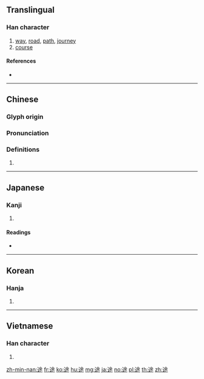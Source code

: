 {{character info/new}}
==Translingual==

===Han character===
{{Han char|rn=162|rad=辵|as=07|sn=11|four=38309|canj=YOMD}}

# [[way]], [[road]], [[path]], [[journey]]
# [[course]]

====References====
* {{Han ref|kx=1257.200|dkj=38882|dj=1743.080|hdz=63843.040|uh=9014|ud=36884|bh=B37E|bd=45950}}

----

==Chinese==
{{zh-forms}}

===Glyph origin===
{{Han etym}}

===Pronunciation===
{{zh-pron
|m=tú
|c=tou4
|h=pfs=
|md=
|mn=tô͘
|w=
|mc=y
|oc=y
|cat=
}}

===Definitions===
{{zh-hanzi}}

# {{rfdef|lang=zh}}

----

==Japanese==

===Kanji===
{{ja-kanji|grade=c|rs=辵07}}

# {{defn|lang=ja|sort=辵07}}

====Readings====
* {{ja-readings|goon=[[ず]] (zu), [[ど]] (do) {{non-joyo-reading}}|kanon=[[と]] (to)|kun=[[みち]] (michi)|nanori=}}

----

==Korean==

===Hanja===
{{ko-hanja|hangeul=도|eumhun=|rv=do|mr=to|y=to}}

# {{defn|lang=ko|sort=辵07}}

----

==Vietnamese==

===Han character===
{{vi-hantu|đồ|rs=辵07}}

# {{defn|lang=vi}}

[[zh-min-nan:途]]
[[fr:途]]
[[ko:途]]
[[hu:途]]
[[mg:途]]
[[ja:途]]
[[no:途]]
[[pl:途]]
[[th:途]]
[[zh:途]]